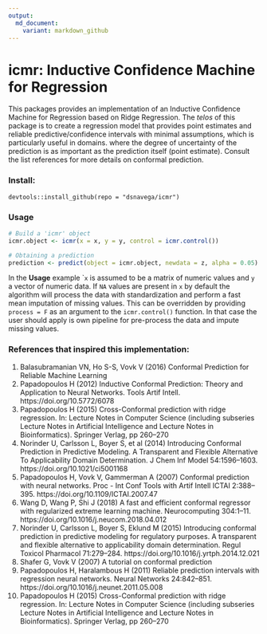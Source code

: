 ```yaml
---
output:
  md_document:
    variant: markdown_github
---
```


# icmr: Inductive Confidence Machine for Regression

This packages provides an implementation of an Inductive Confidence Machine for
Regression based on Ridge Regression. The *telos* of this package is to create a regression model that provides point estimates and reliable predictive/confidence intervals with minimal assumptions, which is particularly useful in domains. 
where the degree of uncertainty of the prediction is as important as the 
prediction itself (point estimate). Consult the list references for more details on conformal prediction.

### Install:
```
devtools::install_github(repo = "dsnavega/icmr")
```

### Usage
```r
# Build a 'icmr' object
icmr.object <- icmr(x = x, y = y, control = icmr.control())

# Obtaining a prediction
prediction <- predict(object = icmr.object, newdata = z, alpha = 0.05)
```
In the **Usage** example ``x` is assumed to be a matrix of numeric values and `y` a vector of numeric data. If `NA` values are present in `x` by default the algorithm will process the data with standardization and perform a fast mean imputation of missing values. This can be overridden by providing `process = F`
as an argument to the `icmr.control()` function. In that case the user should
apply is own pipeline for pre-process the data and impute missing values.

### References that inspired this implementation:
1. Balasubramanian VN, Ho S-S, Vovk V (2016) Conformal Prediction for Reliable Machine Learning
2. Papadopoulos H (2012) Inductive Conformal Prediction: Theory and Application to Neural Networks. Tools Artif Intell. https://doi.org/10.5772/6078
3. Papadopoulos H (2015) Cross-Conformal prediction with ridge regression. In: Lecture Notes in Computer Science (including subseries Lecture Notes in Artificial Intelligence and Lecture Notes in Bioinformatics). Springer Verlag, pp 260–270
4. Norinder U, Carlsson L, Boyer S, et al (2014) Introducing Conformal Prediction in Predictive Modeling. A Transparent and Flexible Alternative To Applicability Domain Determination. J Chem Inf Model 54:1596–1603. https://doi.org/10.1021/ci5001168
5. Papadopoulos H, Vovk V, Gammerman A (2007) Conformal prediction with neural networks. Proc - Int Conf Tools with Artif Intell ICTAI 2:388–395. https://doi.org/10.1109/ICTAI.2007.47
6. Wang D, Wang P, Shi J (2018) A fast and efficient conformal regressor with regularized extreme learning machine. Neurocomputing 304:1–11. https://doi.org/10.1016/j.neucom.2018.04.012
7. Norinder U, Carlsson L, Boyer S, Eklund M (2015) Introducing conformal prediction in predictive modeling for regulatory purposes. A transparent and flexible alternative to applicability domain determination. Regul Toxicol Pharmacol 71:279–284. https://doi.org/10.1016/j.yrtph.2014.12.021
8. Shafer G, Vovk V (2007) A tutorial on conformal prediction
9. Papadopoulos H, Haralambous H (2011) Reliable prediction intervals with regression neural networks. Neural Networks 24:842–851. https://doi.org/10.1016/j.neunet.2011.05.008
10. Papadopoulos H (2015) Cross-Conformal prediction with ridge regression. In: Lecture Notes in Computer Science (including subseries Lecture Notes in Artificial Intelligence and Lecture Notes in Bioinformatics). Springer Verlag, pp 260–270

